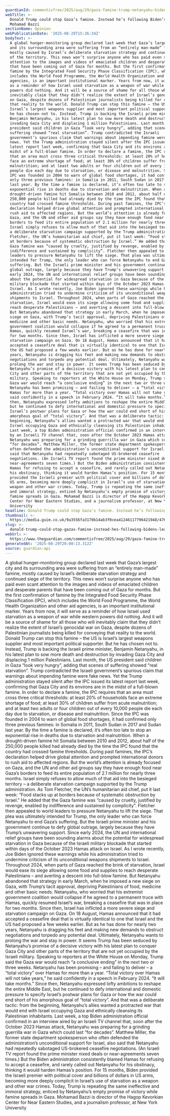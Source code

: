 ```yaml
---
guardianId: commentisfree/2025/aug/29/gaza-famine-trump-netanyahu-biden
webTitle: >-
  Donald Trump could stop Gaza’s famine. Instead he’s following Biden’s lead |
  Mohamad Bazzi
sectionName: Opinion
webPublicationDate: '2025-08-29T15:36:34Z'
bodyText: >-
  A global hunger-monitoring group declared last week that Gaza’s largest city
  and its surrounding area were suffering from an “entirely man-made” famine,
  mostly caused by Israel’s deliberate starvation strategy and continued siege
  of the territory. This news won’t surprise anyone who has paid even scant
  attention to the images and videos of emaciated children and desperate parents
  that have been coming out of Gaza for months. But the first confirmation of
  famine by the Integrated Food Security Phase Classification (IPC), which
  includes the World Food Programme, the World Health Organization and other aid
  agencies, is an important institutional marker. Years from now, it will serve
  as a reminder of how Israel used starvation as a weapon of war while western
  powers did nothing. And it will be a source of shame for all those who will
  inevitably claim that they didn’t realize the extent of Israel’s genocidal war
  on Gaza, despite dozens of Palestinian journalists being killed for conveying
  that reality to the world. Donald Trump can stop this famine – the US is
  Israel’s largest weapons supplier and most important political supporter. But
  he has chosen not to. Instead, Trump is backing the Israeli prime minister,
  Benjamin Netanyahu, in his latest plan to sow more death and destruction by
  invading Gaza City and displacing 1 million Palestinians. Last month, the US
  president said children in Gaza “look very hungry”, adding that scenes of
  suffering showed “real starvation”. Trump contradicted the Israeli
  government’s spurious claim that warnings about impending famine were fake
  news. Yet the Trump administration stayed silent after the IPC issued its
  latest report last week, confirming that Gaza City and its environs are in the
  midst of a full-blown famine. In order to declare a famine, the IPC requires
  that an area must cross three critical thresholds: at least 20% of households
  face an extreme shortage of food; at least 30% of children suffer from acute
  malnutrition; and at least two adults or four children out of every 10,000
  people die each day due to starvation, or disease and malnutrition. Since the
  IPC was founded in 2004 to warn of global food shortages, it had confirmed
  only three previous famines: in Somalia in 2011, South Sudan in 2017 and Sudan
  last year. By the time a famine is declared, it’s often too late to stop an
  exponential rise in deaths due to starvation and malnutrition. When a
  drought-driven famine hit Somalia between 2010 and 2012, about half of the
  250,000 people killed had already died by the time the IPC found that the
  country had crossed famine thresholds. During past famines, the IPC’s
  declaration helped drive global attention and prompted international donors to
  rush aid to affected regions. But the world’s attention is already focused on
  Gaza, and the UN and other aid groups say they have enough food near Gaza’s
  borders to feed its entire population of 2.1 million for nearly three months.
  Israel simply refuses to allow much of that aid into the besieged territory –
  a deliberate starvation campaign supported by the Trump administration. As Tom
  Fletcher, the UN’s humanitarian aid chief, put it last week: “Food stacks up
  at borders because of systematic obstruction by Israel.” He added that the
  Gaza famine was “caused by cruelty, justified by revenge, enabled by
  indifference and sustained by complicity”. Fletcher then appealed to world
  leaders to pressure Netanyahu to lift the siege. That plea was ultimately
  intended for Trump, the only leader who can force Netanyahu to end Gaza’s
  suffering. But the Israeli prime minister and his government continue to defy
  global outrage, largely because they have Trump’s unwavering support. Since
  early 2024, the UN and international relief groups have been sounding alarms
  about the potential for widespread starvation in Gaza because of the Israeli
  military blockade that started within days of the October 2023 Hamas attack on
  Israel. As I wrote recently, Joe Biden ignored these warnings while his
  administration tried to undermine criticism of its unconditional weapons
  shipments to Israel. Throughout 2024, when parts of Gaza reached the brink of
  starvation, Israel would ease its siege allowing some food and supplies to
  reach desperate Palestinians – and averting a descent into full-blow famine.
  But Netanyahu abandoned that strategy in early March, when he imposed a new
  siege on Gaza, with Trump’s tacit approval, depriving Palestinians of food,
  medicine and other basic needs. Netanyahu, who worried that his extremist
  government coalition would collapse if he agreed to a permanent truce with
  Hamas, quickly resumed Israel’s war, breaking a ceasefire that was in place
  for two months. Since then, Israel has inflicted a more severe siege and
  starvation campaign on Gaza. On 18 August, Hamas announced that it had
  accepted a ceasefire deal that is virtually identical to one that Israel and
  the US had proposed a few weeks earlier. But as he has done for nearly two
  years, Netanyahu is dragging his feet and making new demands to obstruct
  negotiations and torpedo any potential deal. Ultimately, Netanyahu wants to
  prolong the war and stay in power. It seems Trump has been seduced by
  Netanyahu’s promise of a decisive victory with his latest plan to conquer Gaza
  City and other parts of the territory that are not yet occupied by the Israeli
  military. Speaking to reporters at the White House on Monday, Trump said the
  Gaza war would reach “a conclusive ending” in the next two or three weeks.
  Netanyahu has been promising – and failing to deliver – a “total victory” over
  Hamas for more than a year. “Total victory over Hamas will not take years,” he
  said confidently in a speech in February 2024. “It will take months.” Since
  then, Netanyahu expressed lofty ambitions to reshape the entire Middle East,
  but he continued to defy international and domestic pressure to specify
  Israel’s postwar plans for Gaza or how the war could end short of his
  amorphous goal of “total victory”. And that was a deliberate tactic: from the
  beginning, Netanyahu’s allies wanted a protracted war that would end with
  Israel occupying Gaza and ethnically cleansing its Palestinian inhabitants.
  Last week, a top Biden administration official confirmed in an interview aired
  by an Israeli TV channel that, soon after the October 2023 Hamas attack,
  Netanyahu was preparing for a grinding guerrilla war in Gaza which could last
  “for decades”. Matthew Miller, the former state department spokesperson who
  often defended the administration’s unconditional support for Israel, also
  said that Netanyahu had repeatedly sabotaged US-brokered ceasefire
  negotiations. (An Israeli TV report found the prime minister nixed deals or
  near-agreements seven times.) But the Biden administration consistently blamed
  Hamas for refusing to accept a ceasefire, and rarely called out Netanyahu for
  his obstinacy, thinking it would harden Hamas’s position. For 15 months, Biden
  provided the Israeli premier with political cover and billions of dollars in
  US arms, becoming more deeply complicit in Israel’s use of starvation as a
  weapon and other war crimes. Today, Trump is repeating the same ineffective
  and immoral strategy, enticed by Netanyahu’s empty promise of victory while
  famine spreads in Gaza. Mohamad Bazzi is director of the Hagop Kevorkian
  Center for Near Eastern Studies, and a journalism professor, at New York
  University
headline: Donald Trump could stop Gaza’s famine. Instead he’s following Biden’s lead
thumbnail: >-
  https://media.guim.co.uk/9a3556fa3170b14ab3f0cea41246117796421948/476_0_4758_3807/500.jpg
slug: >-
  donald-trump-could-stop-gazas-famine-instead-hes-following-bidens-lead-or-mohamad-bazzi
webUrl: >-
  https://www.theguardian.com/commentisfree/2025/aug/29/gaza-famine-trump-netanyahu-biden
generatedAt: '2025-08-29T20:00:13.312Z'
source: guardian-api
---
```

A global hunger-monitoring group declared last week that Gaza’s largest city and its surrounding area were suffering from an “entirely man-made” famine, mostly caused by Israel’s deliberate starvation strategy and continued siege of the territory. This news won’t surprise anyone who has paid even scant attention to the images and videos of emaciated children and desperate parents that have been coming out of Gaza for months. But the first confirmation of famine by the Integrated Food Security Phase Classification (IPC), which includes the World Food Programme, the World Health Organization and other aid agencies, is an important institutional marker. Years from now, it will serve as a reminder of how Israel used starvation as a weapon of war while western powers did nothing. And it will be a source of shame for all those who will inevitably claim that they didn’t realize the extent of Israel’s genocidal war on Gaza, despite dozens of Palestinian journalists being killed for conveying that reality to the world. Donald Trump can stop this famine – the US is Israel’s largest weapons supplier and most important political supporter. But he has chosen not to. Instead, Trump is backing the Israeli prime minister, Benjamin Netanyahu, in his latest plan to sow more death and destruction by invading Gaza City and displacing 1 million Palestinians. Last month, the US president said children in Gaza “look very hungry”, adding that scenes of suffering showed “real starvation”. Trump contradicted the Israeli government’s spurious claim that warnings about impending famine were fake news. Yet the Trump administration stayed silent after the IPC issued its latest report last week, confirming that Gaza City and its environs are in the midst of a full-blown famine. In order to declare a famine, the IPC requires that an area must cross three critical thresholds: at least 20% of households face an extreme shortage of food; at least 30% of children suffer from acute malnutrition; and at least two adults or four children out of every 10,000 people die each day due to starvation, or disease and malnutrition. Since the IPC was founded in 2004 to warn of global food shortages, it had confirmed only three previous famines: in Somalia in 2011, South Sudan in 2017 and Sudan last year. By the time a famine is declared, it’s often too late to stop an exponential rise in deaths due to starvation and malnutrition. When a drought-driven famine hit Somalia between 2010 and 2012, about half of the 250,000 people killed had already died by the time the IPC found that the country had crossed famine thresholds. During past famines, the IPC’s declaration helped drive global attention and prompted international donors to rush aid to affected regions. But the world’s attention is already focused on Gaza, and the UN and other aid groups say they have enough food near Gaza’s borders to feed its entire population of 2.1 million for nearly three months. Israel simply refuses to allow much of that aid into the besieged territory – a deliberate starvation campaign supported by the Trump administration. As Tom Fletcher, the UN’s humanitarian aid chief, put it last week: “Food stacks up at borders because of systematic obstruction by Israel.” He added that the Gaza famine was “caused by cruelty, justified by revenge, enabled by indifference and sustained by complicity”. Fletcher then appealed to world leaders to pressure Netanyahu to lift the siege. That plea was ultimately intended for Trump, the only leader who can force Netanyahu to end Gaza’s suffering. But the Israeli prime minister and his government continue to defy global outrage, largely because they have Trump’s unwavering support. Since early 2024, the UN and international relief groups have been sounding alarms about the potential for widespread starvation in Gaza because of the Israeli military blockade that started within days of the October 2023 Hamas attack on Israel. As I wrote recently, Joe Biden ignored these warnings while his administration tried to undermine criticism of its unconditional weapons shipments to Israel. Throughout 2024, when parts of Gaza reached the brink of starvation, Israel would ease its siege allowing some food and supplies to reach desperate Palestinians – and averting a descent into full-blow famine. But Netanyahu abandoned that strategy in early March, when he imposed a new siege on Gaza, with Trump’s tacit approval, depriving Palestinians of food, medicine and other basic needs. Netanyahu, who worried that his extremist government coalition would collapse if he agreed to a permanent truce with Hamas, quickly resumed Israel’s war, breaking a ceasefire that was in place for two months. Since then, Israel has inflicted a more severe siege and starvation campaign on Gaza. On 18 August, Hamas announced that it had accepted a ceasefire deal that is virtually identical to one that Israel and the US had proposed a few weeks earlier. But as he has done for nearly two years, Netanyahu is dragging his feet and making new demands to obstruct negotiations and torpedo any potential deal. Ultimately, Netanyahu wants to prolong the war and stay in power. It seems Trump has been seduced by Netanyahu’s promise of a decisive victory with his latest plan to conquer Gaza City and other parts of the territory that are not yet occupied by the Israeli military. Speaking to reporters at the White House on Monday, Trump said the Gaza war would reach “a conclusive ending” in the next two or three weeks. Netanyahu has been promising – and failing to deliver – a “total victory” over Hamas for more than a year. “Total victory over Hamas will not take years,” he said confidently in a speech in February 2024. “It will take months.” Since then, Netanyahu expressed lofty ambitions to reshape the entire Middle East, but he continued to defy international and domestic pressure to specify Israel’s postwar plans for Gaza or how the war could end short of his amorphous goal of “total victory”. And that was a deliberate tactic: from the beginning, Netanyahu’s allies wanted a protracted war that would end with Israel occupying Gaza and ethnically cleansing its Palestinian inhabitants. Last week, a top Biden administration official confirmed in an interview aired by an Israeli TV channel that, soon after the October 2023 Hamas attack, Netanyahu was preparing for a grinding guerrilla war in Gaza which could last “for decades”. Matthew Miller, the former state department spokesperson who often defended the administration’s unconditional support for Israel, also said that Netanyahu had repeatedly sabotaged US-brokered ceasefire negotiations. (An Israeli TV report found the prime minister nixed deals or near-agreements seven times.) But the Biden administration consistently blamed Hamas for refusing to accept a ceasefire, and rarely called out Netanyahu for his obstinacy, thinking it would harden Hamas’s position. For 15 months, Biden provided the Israeli premier with political cover and billions of dollars in US arms, becoming more deeply complicit in Israel’s use of starvation as a weapon and other war crimes. Today, Trump is repeating the same ineffective and immoral strategy, enticed by Netanyahu’s empty promise of victory while famine spreads in Gaza. Mohamad Bazzi is director of the Hagop Kevorkian Center for Near Eastern Studies, and a journalism professor, at New York University
